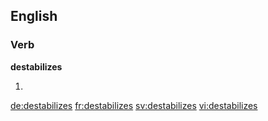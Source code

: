 
==English==

===Verb===
'''destabilizes'''

# {{en-third-person singular of|destabilize}}

[[de:destabilizes]]
[[fr:destabilizes]]
[[sv:destabilizes]]
[[vi:destabilizes]]